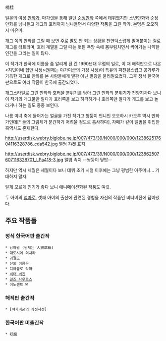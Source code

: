 楠桂

일본의 여성 [[만화가]]. 마가렛을 통해 일단 [[순정만화]] 쪽에서 데뷔했지만 소년만화와 순정만화를 넘나들고 개그와 호러까지 넘나들면서 다양한 작품을 그린 작가. 본명은 오오하시 마유미. 

개그 쪽의 만화를 그릴 때 보면 주로 말도 안 되는 상황을 천연덕스럽게 밀어붙이는 걸로 개그를 터트리며, 호러 계열을 그릴 때는 헛된 욕망 속에 몸부림치면서 썩어가는 나약한 인간을 그리는 일이 많다.  

이 작가가 한국에 이름을 좀 알리게 된 건 1990년대 무렵의 일로, 이 때 해적판으로 나온 <지민이네 집안 사정>(원제는 야가미군의 가정 사정)이 특유의 파천황스럽고 콩가루가 가득한 개그로 만화를 본 사람들에게 열광 아닌 열광을 불러일으켰다. 그후 정식 한국어판으로도 여러 작품이 한국에 출간되었다. 

개그스타일로 그린 만화와 호러물 분위기를 담아 그린 만화의 분위기가 천양지차다 보니 이 작가의 개그물만 알다가 호러쪽을 보고 허걱하거나 호러쪽만 알다가 개그를 보고 놀라거나 하는 일도 종종 보인다. 

나름 미녀 축에 들어가는 얼굴을 가진 작가고 쌍둥이 언니인 오오하시 카오루 역시 만화가인데[* 둘의 그림체가 분간하기 어려울 정도로 흡사하다], 자매가 같이 앨범을 취입한 흑역사도 존재한다. 

http://userdisk.webry.biglobe.ne.jp/007/473/39/N000/000/000/123862517604116328786_cda542.jpg
앨범 쟈켓 표지

http://userdisk.webry.biglobe.ne.jp/007/473/39/N000/000/000/123862507607116328701_LPa418-3.jpg
앨범 속지 --쌍둥이 덮밥--

하지만 역시 세월은 세월이다 보니 데뷔 초기 시절 이후에는 그냥 평범한 아주머니... 기대하지 말자.

알게 모르게 인기가 좋다 보니 애니메이션화된 작품도 여럿. 

두 아이의 [[엄마]]로, 셋째 아이의 출산에 관련된 경험을 자신의 작품인 비터버진에 담아냈다. 

== 주요 작품들 ==
=== 정식 한국어판 출간작 ===
 * 낭아왕 (원제는 人狼草紙)
 * 대도시에 외쳐라
 * [[귀절도]]
 * 신의 이름은     
 * 디아볼로 악마
 * [[비터 버진]]
 * [[걸즈 사우르스]]
 * 이노센트 W
=== 해적판 출간작 ===
 * [야가미군의 가정사정]
=== 한국어판 미출간작 ===
 * 妖魔

